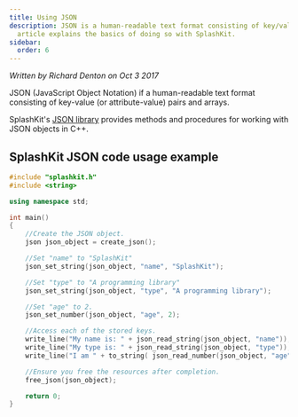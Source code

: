```yaml
---
title: Using JSON
description: JSON is a human-readable text format consisting of key/value pairs and arrays. SplashKit allows us to read through these files and create our own. This
  article explains the basics of doing so with SplashKit.
sidebar:
  order: 6
---
```

*Written by Richard Denton on Oct 3 2017*

JSON (JavaScript Object Notation) if a human-readable text format consisting
of key-value (or attribute-value) pairs and arrays.

SplashKit's [JSON library](/components/json) provides methods and procedures for working with
JSON objects in C++.

## SplashKit JSON code usage example

```cpp
#include "splashkit.h"
#include <string>

using namespace std;

int main()
{
    //Create the JSON object.
    json json_object = create_json();

    //Set "name" to "SplashKit"
    json_set_string(json_object, "name", "SplashKit");

    //Set "type" to "A programming library"
    json_set_string(json_object, "type", "A programming library");

    //Set "age" to 2.
    json_set_number(json_object, "age", 2);

    //Access each of the stored keys.
    write_line("My name is: " + json_read_string(json_object, "name"));
    write_line("My type is: " + json_read_string(json_object, "type"));
    write_line("I am " + to_string( json_read_number(json_object, "age") ) + " years old.");

    //Ensure you free the resources after completion.
    free_json(json_object);

    return 0;
}
```

